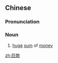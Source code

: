 ==Chinese==
{{zh-forms|alt=鉅款}}

===Pronunciation===
{{zh-pron
|m=jùkuǎn
|mn=kī-khoán/kū-khoán
|cat=n
}}

===Noun===
{{zh-noun}}

# [[huge]] [[sum]] of [[money]] {{zh-mw|m:筆}}

[[zh:巨款]]